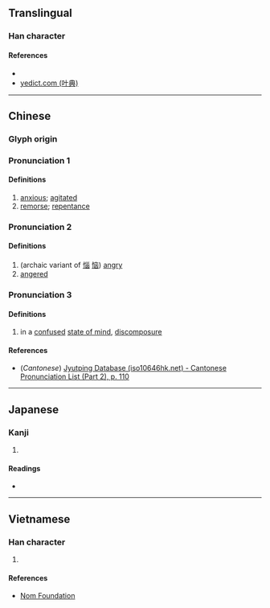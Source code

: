 {{character info/new}}
==Translingual==

===Han character===
{{Han char|rn=61|rad=心|as=13|sn=16|four=|canj=PTWV|ids=⿰忄農}}

====References====
* {{Han ref|kx=0404.420|dkj=11304|dj=0745.060|hdz=42361.010|uh=61B9|ud=25017}}
* [http://yedict.com/htm/61/61B9.htm yedict.com (叶典)]

----

==Chinese==
{{zh-forms|s=𢙐}}

===Glyph origin===
{{Han etym}}

===Pronunciation 1===
{{zh-pron
|m=náo
|c=nou4,lou4
|mc=y
|oc=y
|ma=
|cat=a,n
}}

====Definitions====
{{zh-hanzi}}

# [[anxious]]; [[agitated]]
# [[remorse]]; [[repentance]]

===Pronunciation 2===
{{zh-pron
|m=nǎo
|c=nou5,lou5
|ma=
|cat=a
}}

====Definitions====
{{zh-hanzi}}

# (archaic variant of [[惱]] [[恼]]) [[angry]]
# [[angered]]

===Pronunciation 3===
{{zh-pron
|m=náng
|c=nung4,lung4
|ma=
|cat=n
}}

====Definitions====
{{zh-hanzi}}

# in a [[confused]] [[state of mind]], [[discomposure]]

====References====
* (''Cantonese'') [http://www.iso10646hk.net/jp/document/download.jsp Jyutping Database (iso10646hk.net) - Cantonese Pronunciation List (Part 2), p. 110]

----

==Japanese==

===Kanji===
{{ja-kanji|grade=|rs=心13}}

# {{defn|lang=ja|sort=心13}}

====Readings====
* {{ja-readings|on=[[どう]] (dō), [[ぬ]] (nu), [[にょう]] (nyō), [[のう]] (nō)|kun=[[こころみだれる]] (kokoromidareru), [[なやむ]] (nayamu)}}

----

==Vietnamese==

===Han character===
{{vi-readings|rs=心13|hanviet=[[lùng]], [[não]], [[nùng]]}}

# {{defn|lang=vi|sort=心13}}

====References====
* [http://nomfoundation.org/common/nom_details.php?codepoint=61b9 Nom Foundation]